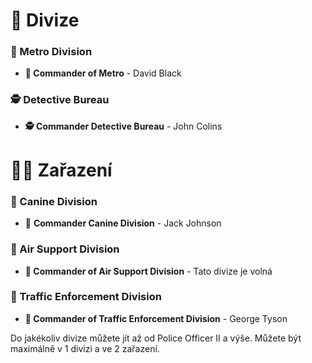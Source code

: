 
# 🔮 Divize

### 🥷 Metro Division

- **🥷 Commander of Metro** - David Black

### 🕵️ Detective Bureau

- **🕵️ Commander Detective Bureau** - John Colins

# 🧑‍🔬 Zařazení

### 🦮 Canine Division

- 🦮 **Commander Canine Division** - Jack Johnson

### 🚁 Air Support Division

- **🚁 Commander of Air Support Division** - Tato divize je volná

### 🦺 Traffic Enforcement Division

- **🦺 Commander of Traffic Enforcement Division** - George Tyson

<Callout type="info" emoji="ℹ️">
  Do jakékoliv divize můžete jít až od Police Officer II a výše. Můžete být
  maximálně v 1 divizi a ve 2 zařazení.
</Callout>
